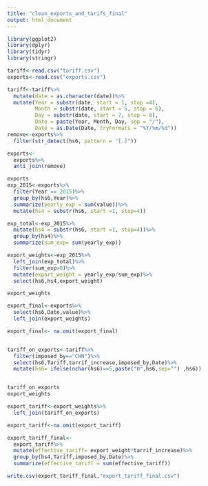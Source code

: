 ```yaml
---
title: "clean_exports_and_tarifs_final"
output: html_document
---
```


```r
library(ggplot2)
library(dplyr)
library(tidyr)
library(stringr)
```

```r
tariff<-read.csv("tariff.csv")
exports<-read.csv("exports.csv")
```


```r
tariff<-tariff%>%
  mutate(date = as.character(date))%>%
  mutate(Year = substr(date, start = 1, stop =4),
         Month = substr(date, start = 5, stop = 6),
         Day = substr(date, start = 7, stop = 8),
         Date = paste(Year, Month, Day, sep = "/"),
         Date = as.Date(Date, tryFormats = "%Y/%m/%d"))
remove<-exports%>%
  filter(str_detect(hs6, pattern = "[.]"))

exports<-
  exports%>%
  anti_join(remove)

exports
exp_2015<-exports%>%
  filter(Year == 2015)%>%
  group_by(hs6,Year)%>%
  summarize(yearly_exp = sum(value))%>%
  mutate(hs4 = substr(hs6, start =1, stop=4))

exp_total<-exp_2015%>%
  mutate(hs4 = substr(hs6, start =1, stop=4))%>%
  group_by(hs4)%>%
  summarize(sum_exp= sum(yearly_exp))
```

```r
export_weights<-exp_2015%>%
  left_join(exp_total)%>%
  filter(sum_exp>0)%>%
  mutate(export_weight = yearly_exp/sum_exp)%>%
  select(hs6,hs4,export_weight)

export_weights
```

```r
export_final<-exports%>%
  select(hs6,Date,value)%>%
  left_join(export_weights)

export_final<- na.omit(export_final)


tariff_on_exports<-tariff%>%
  filter(imposed_by=="CHN")%>%
  select(hs6,Tariff,tarrif_increase,imposed_by,Date)%>%
  mutate(hs6= ifelse(nchar(hs6)==5,paste("0",hs6,sep="") ,hs6))


tariff_on_exports
export_weights

export_tariff<-export_weights%>%
  left_join(tariff_on_exports)

export_tariff<-na.omit(export_tariff)

export_tariff_final<-
  export_tariff%>%
  mutate(effective_tariff= export_weight*tarrif_increase)%>%
  group_by(hs4,Tariff,imposed_by,Date)%>%
  summarize(effective_tariff = sum(effective_tariff))
```

```r
write.csv(export_tariff_final,"export_tariff_final.csv")
```


